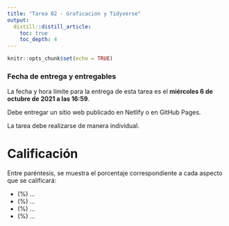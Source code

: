 ```yaml
---
title: "Tarea 02 - Graficación y Tidyverse"
output: 
  distill::distill_article:
    toc: true
    toc_depth: 4
---
```


```r
knitr::opts_chunk$set(echo = TRUE)
```

### Fecha de entrega y entregables
La fecha y hora límite para la entrega de esta tarea es el **miércoles 6 de octubre de 2021 a las 16:59**.

Debe entregar un sitio web publicado en Netlify o en GitHub Pages.

La tarea debe realizarse de manera individual.

# Calificación

Entre paréntesis, se muestra el porcentaje correspondiente a cada aspecto que se calificará:

- (%) ...
- (%) ...
- (%) ...
- (%) ...